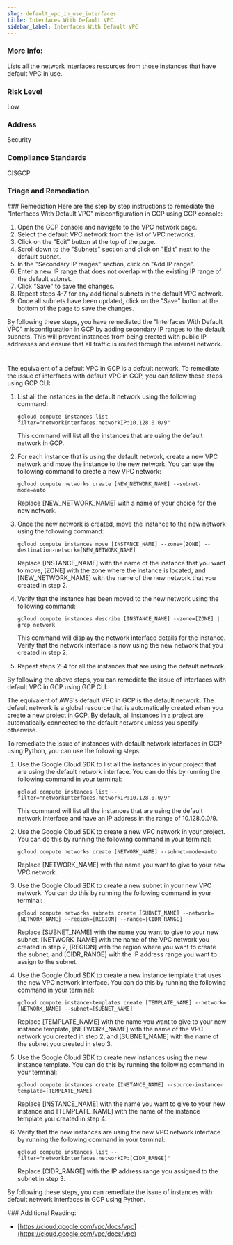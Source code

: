 ```yaml
---
slug: default_vpc_in_use_interfaces
title: Interfaces With Default VPC
sidebar_label: Interfaces With Default VPC
---
```


### More Info:

Lists all the network interfaces resources from those instances that have default VPC in use.

### Risk Level

Low

### Address

Security

### Compliance Standards

CISGCP


### Triage and Remediation
<Tabs>
<Tab title='Remediation'>
### Remediation

<AccordionGroup>
<Accordion title='Using Console' defaultOpen='true'>
Here are the step by step instructions to remediate the "Interfaces With Default VPC" misconfiguration in GCP using GCP console:

1. Open the GCP console and navigate to the VPC network page.
2. Select the default VPC network from the list of VPC networks.
3. Click on the "Edit" button at the top of the page.
4. Scroll down to the "Subnets" section and click on "Edit" next to the default subnet.
5. In the "Secondary IP ranges" section, click on "Add IP range".
6. Enter a new IP range that does not overlap with the existing IP range of the default subnet.
7. Click "Save" to save the changes.
8. Repeat steps 4-7 for any additional subnets in the default VPC network.
9. Once all subnets have been updated, click on the "Save" button at the bottom of the page to save the changes.

By following these steps, you have remediated the "Interfaces With Default VPC" misconfiguration in GCP by adding secondary IP ranges to the default subnets. This will prevent instances from being created with public IP addresses and ensure that all traffic is routed through the internal network.

#
</Accordion>

<Accordion title='Using CLI'>
The equivalent of a default VPC in GCP is a default network. To remediate the issue of interfaces with default VPC in GCP, you can follow these steps using GCP CLI:

1. List all the instances in the default network using the following command: 

   `gcloud compute instances list --filter="networkInterfaces.networkIP:10.128.0.0/9"`

   This command will list all the instances that are using the default network in GCP.

2. For each instance that is using the default network, create a new VPC network and move the instance to the new network. You can use the following command to create a new VPC network:

   `gcloud compute networks create [NEW_NETWORK_NAME] --subnet-mode=auto`

   Replace [NEW_NETWORK_NAME] with a name of your choice for the new network.

3. Once the new network is created, move the instance to the new network using the following command:

   `gcloud compute instances move [INSTANCE_NAME] --zone=[ZONE] --destination-network=[NEW_NETWORK_NAME]`

   Replace [INSTANCE_NAME] with the name of the instance that you want to move, [ZONE] with the zone where the instance is located, and [NEW_NETWORK_NAME] with the name of the new network that you created in step 2.

4. Verify that the instance has been moved to the new network using the following command:

   `gcloud compute instances describe [INSTANCE_NAME] --zone=[ZONE] | grep network`

   This command will display the network interface details for the instance. Verify that the network interface is now using the new network that you created in step 2.

5. Repeat steps 2-4 for all the instances that are using the default network.

By following the above steps, you can remediate the issue of interfaces with default VPC in GCP using GCP CLI.
</Accordion>

<Accordion title='Using Python'>
The equivalent of AWS's default VPC in GCP is the default network. The default network is a global resource that is automatically created when you create a new project in GCP. By default, all instances in a project are automatically connected to the default network unless you specify otherwise. 

To remediate the issue of instances with default network interfaces in GCP using Python, you can use the following steps:

1. Use the Google Cloud SDK to list all the instances in your project that are using the default network interface. You can do this by running the following command in your terminal:

   `gcloud compute instances list --filter="networkInterfaces.networkIP:10.128.0.0/9"`

   This command will list all the instances that are using the default network interface and have an IP address in the range of 10.128.0.0/9.

2. Use the Google Cloud SDK to create a new VPC network in your project. You can do this by running the following command in your terminal:

   `gcloud compute networks create [NETWORK_NAME] --subnet-mode=auto`

   Replace [NETWORK_NAME] with the name you want to give to your new VPC network.

3. Use the Google Cloud SDK to create a new subnet in your new VPC network. You can do this by running the following command in your terminal:

   `gcloud compute networks subnets create [SUBNET_NAME] --network=[NETWORK_NAME] --region=[REGION] --range=[CIDR_RANGE]`

   Replace [SUBNET_NAME] with the name you want to give to your new subnet, [NETWORK_NAME] with the name of the VPC network you created in step 2, [REGION] with the region where you want to create the subnet, and [CIDR_RANGE] with the IP address range you want to assign to the subnet.

4. Use the Google Cloud SDK to create a new instance template that uses the new VPC network interface. You can do this by running the following command in your terminal:

   `gcloud compute instance-templates create [TEMPLATE_NAME] --network=[NETWORK_NAME] --subnet=[SUBNET_NAME]`

   Replace [TEMPLATE_NAME] with the name you want to give to your new instance template, [NETWORK_NAME] with the name of the VPC network you created in step 2, and [SUBNET_NAME] with the name of the subnet you created in step 3.

5. Use the Google Cloud SDK to create new instances using the new instance template. You can do this by running the following command in your terminal:

   `gcloud compute instances create [INSTANCE_NAME] --source-instance-template=[TEMPLATE_NAME]`

   Replace [INSTANCE_NAME] with the name you want to give to your new instance and [TEMPLATE_NAME] with the name of the instance template you created in step 4.

6. Verify that the new instances are using the new VPC network interface by running the following command in your terminal:

   `gcloud compute instances list --filter="networkInterfaces.networkIP:[CIDR_RANGE]"`

   Replace [CIDR_RANGE] with the IP address range you assigned to the subnet in step 3.

By following these steps, you can remediate the issue of instances with default network interfaces in GCP using Python.
</Accordion>

</AccordionGroup>
</Tab>
</Tabs>
### Additional Reading:

- [https://cloud.google.com/vpc/docs/vpc](https://cloud.google.com/vpc/docs/vpc) 


